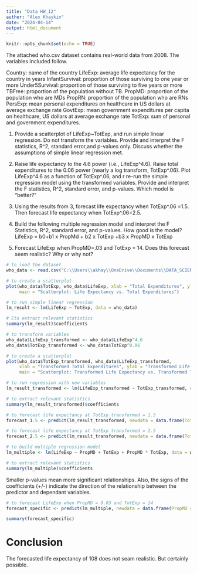 ---
title: "Data HW_12"
author: "Alex Khaykin"
date: "2024-04-14"
output: html_document
---

```{r setup, include=FALSE}
knitr::opts_chunk$set(echo = TRUE)
```

The attached who.csv dataset contains real-world data from 2008.  The variables included follow.

Country:  name of the country 
LifeExp:  average life expectancy for the country in years 
InfantSurvival:  proportion of those surviving to one year or more 
Under5Survival:  proportion of those surviving to five years or more 
TBFree:  proportion of the population without TB. 
PropMD:  proportion of the population who are MDs 
PropRN:  proportion of the population who are RNs 
PersExp:  mean personal expenditures on healthcare in US dollars at average exchange rate 
GovtExp:  mean government expenditures per capita on healthcare, US dollars at average exchange rate 
TotExp:  sum of personal and government expenditures. 

1. Provide a scatterplot of LifeExp~TotExp, and run simple linear regression.  Do not transform the 
variables.  Provide and interpret the F statistics, R^2, standard error,and p-values only.  Discuss 
whether the assumptions of simple linear regression met. 

2. Raise life expectancy to the 4.6 power (i.e., LifeExp^4.6).  Raise total expenditures to the 0.06 
power (nearly a log transform, TotExp^.06). Plot LifeExp^4.6  as a function of TotExp^.06, and r 
re-run the simple regression model using the transformed variables.  Provide and interpret the F 
statistics, R^2, standard error, and p-values.   Which model is "better?"

3. Using the results from 3, forecast life expectancy when TotExp^.06 =1.5.  Then forecast life 
expectancy when TotExp^.06=2.5.

4. Build the following multiple regression model and interpret the F Statistics, R^2, standard error, 
and p-values.  How good is the model? 
LifeExp = b0+b1 x PropMd + b2 x TotExp  +b3 x PropMD x TotExp 

5.   Forecast LifeExp when PropMD=.03 and TotExp = 14.  Does this forecast seem realistic?  Why 
or why not? 

```{r}
# to load the dataset
who_data <- read.csv("C:\\Users\\akhay\\OneDrive\\Documents\\DATA_SCIENCE\\DATA 605\\Week_12\\who_data.csv")

# to create a scatterplot
plot(who_data$TotExp, who_data$LifeExp, xlab = "Total Expenditures", ylab = "Life Expectancy",
     main = "Scatterplot: Life Expectancy vs. Total Expenditures")

# to run simple linear regression
lm_result <- lm(LifeExp ~ TotExp, data = who_data)

# Eto extract relevant statistics
summary(lm_result)$coefficients
```


```{r}
# to transform variables
who_data$LifeExp_transformed <- who_data$LifeExp^4.6
who_data$TotExp_transformed <- who_data$TotExp^0.06

# to create a scatterplot
plot(who_data$TotExp_transformed, who_data$LifeExp_transformed,
     xlab = "Transformed Total Expenditures", ylab = "Transformed Life Expectancy",
     main = "Scatterplot: Transformed Life Expectancy vs. Transformed Total \n Expenditures")

# to run regression with new variables
lm_result_transformed <- lm(LifeExp_transformed ~ TotExp_transformed, data = who_data)

# to extract relevant statistics
summary(lm_result_transformed)$coefficients
```

```{r}
# to forecast life expectancy at TotExp_transformed = 1.5
forecast_1.5 <- predict(lm_result_transformed, newdata = data.frame(TotExp_transformed = 1.5))

# to forecast life expectancy at TotExp_transformed = 2.5
forecast_2.5 <- predict(lm_result_transformed, newdata = data.frame(TotExp_transformed = 2.5))
```


```{r}
# to build multiple regression model
lm_multiple <- lm(LifeExp ~ PropMD + TotExp + PropMD * TotExp, data = who_data)

# to extract relevant statistics
summary(lm_multiple)$coefficients
```


Smaller p-values mean more significant relationships. Also, the signs of the coefficients (+/-) indicate the direction of the relationship between the predictor and dependant variables.

```{r}
# to forecast LifeExp when PropMD = 0.03 and TotExp = 14
forecast_specific <- predict(lm_multiple, newdata = data.frame(PropMD = 0.03, TotExp = 14))
```


```{r}
summary(forecast_specific)
```

# Conclusion

The forecasted life expectancy of 108 does not seam realistic. But certainly possible.

